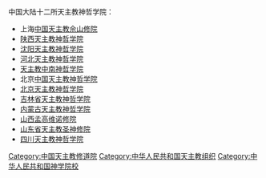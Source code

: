 中国大陆十二所天主教神哲学院：
*上海[[中国天主教佘山修院|中国天主教佘山修院]]
*[[陕西天主教神哲学院|陕西天主教神哲学院]]
*[[沈阳天主教神哲学院|沈阳天主教神哲学院]]
*[[河北天主教神哲学院|河北天主教神哲学院]]
*[[天主教中南神哲学院|天主教中南神哲学院]]
*北京[[中国天主教神哲学院|中国天主教神哲学院]]
*[[北京天主教神哲学院|北京天主教神哲学院]]
*[[吉林省天主教神哲学院|吉林省天主教神哲学院]]
*[[内蒙古天主教神哲学院|内蒙古天主教神哲学院]]
*[[山西孟高维诺修院|山西孟高维诺修院]]
*[[山东省天主教圣神修院|山东省天主教圣神修院]]
*[[四川天主教神哲学院|四川天主教神哲学院]]

[[Category:中国天主教修道院|Category:中国天主教修道院]]
[[Category:中华人民共和国天主教组织|Category:中华人民共和国天主教组织]]
[[Category:中华人民共和国神学院校|Category:中华人民共和国神学院校]]